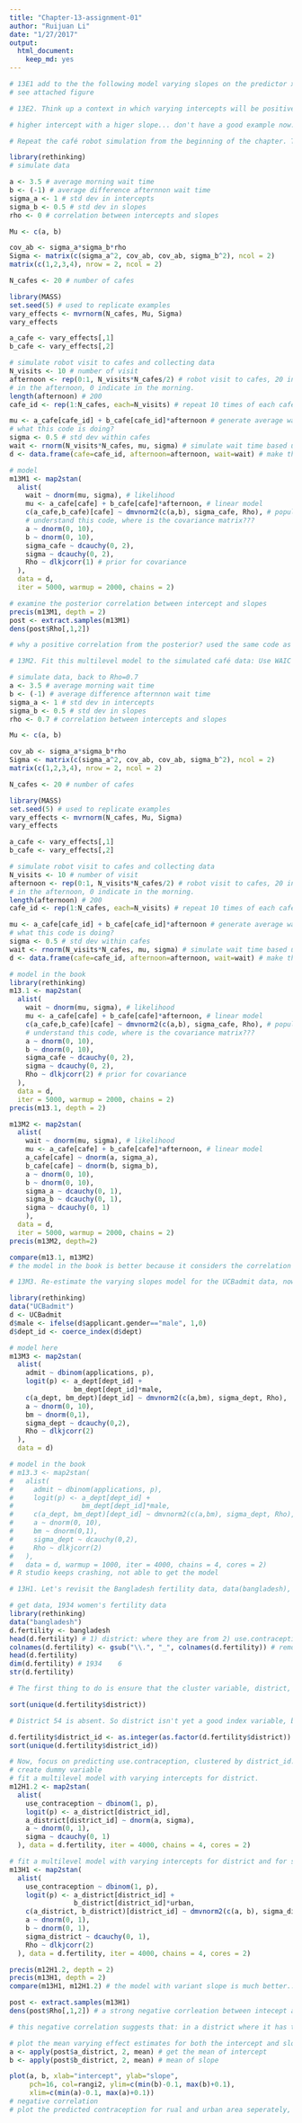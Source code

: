 ```yaml
---
title: "Chapter-13-assignment-01"
author: "Ruijuan Li"
date: "1/27/2017"
output: 
  html_document: 
    keep_md: yes
---
```


```r
# 13E1 add to the the following model varying slopes on the predictor x. 
# see attached figure 
```

```r
# 13E2. Think up a context in which varying intercepts will be positively correlated with varying slopes. Provide a mechanistic explanation for the correlation. 

# higher intercept with a higer slope... don't have a good example now... come back later... 
```

```r
# Repeat the café robot simulation from the beginning of the chapter. This time, set rho to zero, so that there is no correlation between intercepts and slopes. How does the posterior distribution of the correlation reflect this change in the underlying simulation? 

library(rethinking)
# simulate data 

a <- 3.5 # average morning wait time
b <- (-1) # average difference afternnon wait time
sigma_a <- 1 # std dev in intercepts
sigma_b <- 0.5 # std dev in slopes
rho <- 0 # correlation between intercepts and slopes

Mu <- c(a, b)

cov_ab <- sigma_a*sigma_b*rho
Sigma <- matrix(c(sigma_a^2, cov_ab, cov_ab, sigma_b^2), ncol = 2)
matrix(c(1,2,3,4), nrow = 2, ncol = 2)

N_cafes <- 20 # number of cafes 

library(MASS)
set.seed(5) # used to replicate examples
vary_effects <- mvrnorm(N_cafes, Mu, Sigma)
vary_effects

a_cafe <- vary_effects[,1]
b_cafe <- vary_effects[,2]

# simulate robot visit to cafes and collecting data 
N_visits <- 10 # number of visit 
afternoon <- rep(0:1, N_visits*N_cafes/2) # robot visit to cafes, 20 in total, 10 visit to each, 1 indicate
# in the afternoon, 0 indicate in the morning. 
length(afternoon) # 200 
cafe_id <- rep(1:N_cafes, each=N_visits) # repeat 10 times of each cafe 

mu <- a_cafe[cafe_id] + b_cafe[cafe_id]*afternoon # generate average waiting time for each cafe? 
# what this code is doing? 
sigma <- 0.5 # std dev within cafes 
wait <- rnorm(N_visits*N_cafes, mu, sigma) # simulate wait time based using mu and sigma 
d <- data.frame(cafe=cafe_id, afternoon=afternoon, wait=wait) # make this into a dataframe

# model 
m13M1 <- map2stan(
  alist(
    wait ~ dnorm(mu, sigma), # likelihood
    mu <- a_cafe[cafe] + b_cafe[cafe]*afternoon, # linear model
    c(a_cafe,b_cafe)[cafe] ~ dmvnorm2(c(a,b), sigma_cafe, Rho), # population of varying effects, don't quite
    # understand this code, where is the covariance matrix??? 
    a ~ dnorm(0, 10), 
    b ~ dnorm(0, 10), 
    sigma_cafe ~ dcauchy(0, 2), 
    sigma ~ dcauchy(0, 2), 
    Rho ~ dlkjcorr(1) # prior for covariance 
  ), 
  data = d, 
  iter = 5000, warmup = 2000, chains = 2)

# examine the posterior correlation between intercept and slopes 
precis(m13M1, depth = 2)
post <- extract.samples(m13M1)
dens(post$Rho[,1,2]) 

# why a positive correlation from the posterior? used the same code as in the book, except that I changed Rho=0, and Rho prior to 1. don't understand... 
```

```r
# 13M2. Fit this multilevel model to the simulated café data: Use WAIC to compare this model to the model from the chapter, the one that uses a multi-variate Gaussian prior. Explain the result. 

# simulate data, back to Rho=0.7 
a <- 3.5 # average morning wait time
b <- (-1) # average difference afternnon wait time
sigma_a <- 1 # std dev in intercepts
sigma_b <- 0.5 # std dev in slopes
rho <- 0.7 # correlation between intercepts and slopes

Mu <- c(a, b)

cov_ab <- sigma_a*sigma_b*rho
Sigma <- matrix(c(sigma_a^2, cov_ab, cov_ab, sigma_b^2), ncol = 2)
matrix(c(1,2,3,4), nrow = 2, ncol = 2)

N_cafes <- 20 # number of cafes 

library(MASS)
set.seed(5) # used to replicate examples
vary_effects <- mvrnorm(N_cafes, Mu, Sigma)
vary_effects

a_cafe <- vary_effects[,1]
b_cafe <- vary_effects[,2]

# simulate robot visit to cafes and collecting data 
N_visits <- 10 # number of visit 
afternoon <- rep(0:1, N_visits*N_cafes/2) # robot visit to cafes, 20 in total, 10 visit to each, 1 indicate
# in the afternoon, 0 indicate in the morning. 
length(afternoon) # 200 
cafe_id <- rep(1:N_cafes, each=N_visits) # repeat 10 times of each cafe 

mu <- a_cafe[cafe_id] + b_cafe[cafe_id]*afternoon # generate average waiting time for each cafe? 
# what this code is doing? 
sigma <- 0.5 # std dev within cafes 
wait <- rnorm(N_visits*N_cafes, mu, sigma) # simulate wait time based using mu and sigma 
d <- data.frame(cafe=cafe_id, afternoon=afternoon, wait=wait) # make this into a dataframe

# model in the book 
library(rethinking)
m13.1 <- map2stan(
  alist(
    wait ~ dnorm(mu, sigma), # likelihood
    mu <- a_cafe[cafe] + b_cafe[cafe]*afternoon, # linear model
    c(a_cafe,b_cafe)[cafe] ~ dmvnorm2(c(a,b), sigma_cafe, Rho), # population of varying effects, don't quite
    # understand this code, where is the covariance matrix??? 
    a ~ dnorm(0, 10), 
    b ~ dnorm(0, 10), 
    sigma_cafe ~ dcauchy(0, 2), 
    sigma ~ dcauchy(0, 2), 
    Rho ~ dlkjcorr(2) # prior for covariance 
  ), 
  data = d, 
  iter = 5000, warmup = 2000, chains = 2)
precis(m13.1, depth = 2)

m13M2 <- map2stan(
  alist(
    wait ~ dnorm(mu, sigma), # likelihood
    mu <- a_cafe[cafe] + b_cafe[cafe]*afternoon, # linear model
    a_cafe[cafe] ~ dnorm(a, sigma_a),
    b_cafe[cafe] ~ dnorm(b, sigma_b),
    a ~ dnorm(0, 10), 
    b ~ dnorm(0, 10), 
    sigma_a ~ dcauchy(0, 1),
    sigma_b ~ dcauchy(0, 1), 
    sigma ~ dcauchy(0, 1) 
    ), 
  data = d, 
  iter = 5000, warmup = 2000, chains = 2) 
precis(m13M2, depth=2)

compare(m13.1, m13M2)
# the model in the book is better because it considers the correlation between intercept and slope whereas the model we constructed here does not. 
```

```r
# 13M3. Re-estimate the varying slopes model for the UCBadmit data, now using a non-centered parameterization. Compare the efficiency of the forms of the model, using n_eff. Which is better? Which chain sampled faster? 

library(rethinking)
data("UCBadmit")
d <- UCBadmit
d$male <- ifelse(d$applicant.gender=="male", 1,0)
d$dept_id <- coerce_index(d$dept)

# model here  
m13M3 <- map2stan(
  alist(
    admit ~ dbinom(applications, p), 
    logit(p) <- a_dept[dept_id] + 
                bm_dept[dept_id]*male, 
    c(a_dept, bm_dept)[dept_id] ~ dmvnorm2(c(a,bm), sigma_dept, Rho), 
    a ~ dnorm(0, 10), 
    bm ~ dnorm(0,1), 
    sigma_dept ~ dcauchy(0,2),
    Rho ~ dlkjcorr(2)
  ), 
  data = d)

# model in the book 
# m13.3 <- map2stan(
#   alist(
#     admit ~ dbinom(applications, p), 
#     logit(p) <- a_dept[dept_id] + 
#                 bm_dept[dept_id]*male, 
#     c(a_dept, bm_dept)[dept_id] ~ dmvnorm2(c(a,bm), sigma_dept, Rho), 
#     a ~ dnorm(0, 10), 
#     bm ~ dnorm(0,1), 
#     sigma_dept ~ dcauchy(0,2),
#     Rho ~ dlkjcorr(2)
#   ), 
#   data = d, warmup = 1000, iter = 4000, chains = 4, cores = 2)
# R studio keeps crashing, not able to get the model 

```

```r
# 13H1. Let's revisit the Bangladesh fertility data, data(bangladesh), from the practice problems for Chapter 12. Fit a model with both varying intercepts by district_id and varying slopes of urban by district_id. You are still predicting use.contraception. Inspect the correlation between the intercepts and slopes. Can you interpret this correlation, in terms of what it tells you about the pattern of contraceptive use in the sample? It might help to plot the mean (or median) varying effect estimates for both the intercepts and slopes, by district. Then you can visualize the correlation and maybe more easily think through what it means to have a particular correlation. Plotting predicted proportion of women using contraception, with urban women on one axis and rural on the other, might also help. 

# get data, 1934 women's fertility data 
library(rethinking)
data("bangladesh")
d.fertility <- bangladesh
head(d.fertility) # 1) district: where they are from 2) use.contraception: 0/1 indicate yes or no 3) urban: from city or rural area 
colnames(d.fertility) <- gsub("\\.", "_", colnames(d.fertility)) # remove dots 
head(d.fertility)
dim(d.fertility) # 1934    6 
str(d.fertility)

# The first thing to do is ensure that the cluster variable, district, is a contiguous set of integers. Recall that these values will be index values inside the model. If there are gaps, you'll have parameters for which there is no data to inform them. Worse, the model probably won't run. Look at the unique values of the district variable: 

sort(unique(d.fertility$district))

# District 54 is absent. So district isn't yet a good index variable, because it's not contiguous. This is easy to fix. Just make a new variable that is contiguous. This is enough to do it: 

d.fertility$district_id <- as.integer(as.factor(d.fertility$district))
sort(unique(d.fertility$district_id))
```

```r
# Now, focus on predicting use.contraception, clustered by district_id. 
# create dummy variable 
# fit a multilevel model with varying intercepts for district.  
m12H1.2 <- map2stan(
  alist(
    use_contraception ~ dbinom(1, p),
    logit(p) <- a_district[district_id],
    a_district[district_id] ~ dnorm(a, sigma),
    a ~ dnorm(0, 1), 
    sigma ~ dcauchy(0, 1)  
  ), data = d.fertility, iter = 4000, chains = 4, cores = 2) 

# fit a multilevel model with varying intercepts for district and for slope too... 
m13H1 <- map2stan(
  alist(
    use_contraception ~ dbinom(1, p),
    logit(p) <- a_district[district_id] + 
                b_district[district_id]*urban,
    c(a_district, b_district)[district_id] ~ dmvnorm2(c(a, b), sigma_district, Rho),
    a ~ dnorm(0, 1),
    b ~ dnorm(0, 1), 
    sigma_district ~ dcauchy(0, 1),
    Rho ~ dlkjcorr(2)
  ), data = d.fertility, iter = 4000, chains = 4, cores = 2) 

precis(m12H1.2, depth = 2)
precis(m13H1, depth = 2)
compare(m13H1, m12H1.2) # the model with variant slope is much better... 

post <- extract.samples(m13H1)
dens(post$Rho[,1,2]) # a strong negative corrleation between intecept and slope 

# this negative correlation suggests that: in a district where it has the highest ratio of using contraception, the variation between its urban and rural area in using contraception is smaller. 

# plot the mean varying effect estimates for both the intercept and slope, by district
a <- apply(post$a_district, 2, mean) # get the mean of intercept 
b <- apply(post$b_district, 2, mean) # mean of slope 

plot(a, b, xlab="intercept", ylab="slope",
     pch=16, col=rangi2, ylim=c(min(b)-0.1, max(b)+0.1),
     xlim=c(min(a)-0.1, max(a)+0.1)) 
# negative correlation 
# plot the predicted contraception for rual and urban area seperately, how? 


```

















